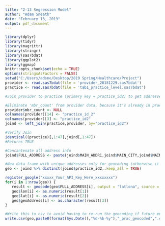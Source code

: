 ---
title: "2-13 Regression Model"
author: "Adam Sneath"
date: "February 13, 2019"
output: pdf_document
---

```{r setup, include=FALSE}
library(dplyr)
library(tidyr)
library(magrittr)
library(stringr)
library(sas7bdat)
library(ggplot2)
library(ggmap)
knitr::opts_chunk$set(echo = TRUE)
options(stringsAsFactors = FALSE)
setwd("C:/Users/adsne/Desktop/2019 Spring/Healthcare/Project")
provider <- read.sas7bdat(file = 'provider_20181229.sas7bdat')
practice <- read.sas7bdat(file = 'tab1_practice_level.sas7bdat')
```

```{r Concantenate Address to add City State and Zip, message=FALSE, warning=FALSE}
#Join provider to practice (primary key = practice_id2) to get addresses

#Eliminate 'mbr_count' from provider data, because it's already in practice and it confuses the left_join function
provider$mbr_count <- NULL
colnames(provider)[14] <- "practice_id_2"
colnames(provider)[3] <- "practice_id2"
joind <- left_join(practice,provider, by="practice_id2")

#Verify Join
identical((practice)[,1:47],joind[,1:47]) 
#Returns TRUE

#Concantenate all address info 
joind$FULL_ADDRESS <- paste(joind$MAIN_ADDR1,joind$MAIN_CITY,joind$MAIN_STATE,joind$MAIN_ZIPCODE,sep=", ")

#New data frame with unique addresses only for geocoding (otherwise it will code all the duplicates and take forever)
geo <- joind %>% distinct(joind$practice_id2,.keep_all = TRUE)
```

```{r Geocoding Adresses (2500 daily query limit per Google API)}
register_google("xxxxx_Your_API_Key_Here_xxxxxxxx")
for(i in 1:nrow(geo)) {
   result <- geocode(geo$FULL_ADDRESS[i], output = "latlona", source = "google")
   geo$lon[i] <- as.numeric(result[1])
   geo$lat[i] <- as.numeric(result[2])
   geo$geoAddress[i] <- as.character(result[3])
}

#Write this to csv to avoid having to re-run the geocoding if future endeavors go awry 
write.csv(geo,paste0(format(Sys.Date(),"%d-%b-%y"),"_prac_geocoded",".csv"))
```
